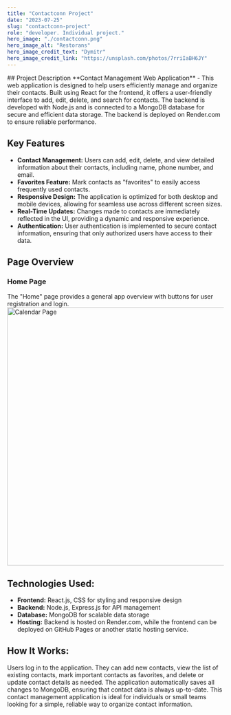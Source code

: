 ```yaml
---
title: "Contactconn Project"
date: "2023-07-25"
slug: "contactconn-project"
role: "developer. Individual project."
hero_image: "./contactconn.png"
hero_image_alt: "Restorans"
hero_image_credit_text: "Dymitr"
hero_image_credit_link: "https://unsplash.com/photos/7rriIaBH6JY"
---
```


<div style={{
  display: "flex",
  alignItems: "center",
  flexDirection: "column",  
  backgroundColor: "#c8c9ce",
  borderRadius: "10px",
  padding: "30px",
}}>
## <Trans i18nKey="opis">Project Description</Trans>
**Contact Management Web Application** - This web application is designed to help users efficiently manage and organize their contacts. Built using React for the frontend, it offers a user-friendly interface to add, edit, delete, and search for contacts. The backend is developed with Node.js and is connected to a MongoDB database for secure and efficient data storage. The backend is deployed on Render.com to ensure reliable performance.

## <Trans i18nKey="features">Key Features</Trans>

- **<Trans i18nKey="features_1">Contact Management:</Trans>** Users can add, edit, delete, and view detailed information about their contacts, including name, phone number, and email.
- **<Trans i18nKey="features_2">Favorites Feature:</Trans>** Mark contacts as "favorites" to easily access frequently used contacts.
- **<Trans i18nKey="features_3">Responsive Design:</Trans>** The application is optimized for both desktop and mobile devices, allowing for seamless use across different screen sizes.
- **<Trans i18nKey="features_4">Real-Time Updates:</Trans>** Changes made to contacts are immediately reflected in the UI, providing a dynamic and responsive experience.
- **<Trans i18nKey="features_5">Authentication:</Trans>** User authentication is implemented to secure contact information, ensuring that only authorized users have access to their data.

## <Trans i18nKey="page_overview">Page Overview</Trans>

### <Trans i18nKey="home_page_title">Home Page</Trans>

<Trans i18nKey="home_page_desc">
  The "Home" page provides a general app overview with buttons for user
  registration and login.
</Trans>
<img
  src="/images/contact-home.png"
  alt="Calendar Page"
  width="600"
  height="auto"
  style={{ maxWidth: "100%" }}
/>

## <Trans i18nKey="technologies">Technologies Used:</Trans>

- **<Trans i18nKey="technologies_1">Frontend:</Trans>** React.js, CSS for styling and responsive design
- **<Trans i18nKey="technologies_2">Backend:</Trans>** Node.js, Express.js for API management
- **<Trans i18nKey="technologies_3">Database:</Trans>** MongoDB for scalable data storage
- **<Trans i18nKey="technologies_4">Hosting:</Trans>** Backend is hosted on Render.com, while the frontend can be deployed on GitHub Pages or another static hosting service.

## <Trans i18nKey="how_it_works">How It Works:</Trans>

<Trans i18nKey="how_it_works_1">Users log in to the application.
They can add new contacts, view the list of existing contacts, mark important contacts as favorites, and delete or update contact details as needed.
The application automatically saves all changes to MongoDB, ensuring that contact data is always up-to-date.
This contact management application is ideal for individuals or small teams looking for a simple, reliable way to organize contact information.</Trans>
</div>
